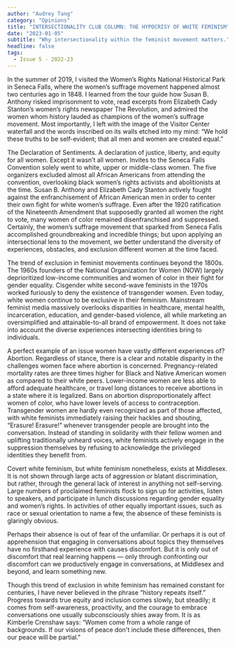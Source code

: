 ```yaml
---
author: "Audrey Tang"
category: "Opinions"
title: "INTERSECTIONALITY CLUB COLUMN: THE HYPOCRISY OF WHITE FEMINISM"
date: "2023-01-05"
subtitle: "Why intersectionality within the feminist movement matters."
headline: false
tags:
  - Issue 5 - 2022-23
---
```


In the summer of 2019, I visited the Women’s Rights National Historical Park in Seneca Falls, where the women’s suffrage movement happened almost two centuries ago in 1848. I learned from the tour guide how Susan B. Anthony risked imprisonment to vote, read excerpts from Elizabeth Cady Stanton’s women’s rights newspaper The Revolution, and admired the women whom history lauded as champions of the women’s suffrage movement. Most importantly, I left with the image of the Visitor Center waterfall and the words inscribed on its walls etched into my mind: “We hold these truths to be self-evident; that all men and women are created equal.”

The Declaration of Sentiments. A declaration of justice, liberty, and equity for all women. Except it wasn’t all women. Invites to the Seneca Falls Convention solely went to white, upper or middle-class women. The five organizers excluded almost all African Americans from attending the convention, overlooking black women’s rights activists and abolitionists at the time. Susan B. Anthony and Elizabeth Cady Stanton actively fought against the enfranchisement of African American men in order to center their own fight for white women’s suffrage. Even after the 1920 ratification of the Nineteenth Amendment that supposedly granted all women the right to vote, many women of color remained disenfranchised and suppressed. Certainly, the women’s suffrage movement that sparked from Seneca Falls accomplished groundbreaking and incredible things; but upon applying an intersectional lens to the movement, we better understand the diversity of experiences, obstacles, and exclusion different women at the time faced.

The trend of exclusion in feminist movements continues beyond the 1800s. The 1960s founders of the National Organization for Women (NOW) largely deprioritized low-income communities and women of color in their fight for gender equality. Cisgender white second-wave feminists in the 1970s worked furiously to deny the existence of transgender women. Even today, white women continue to be exclusive in their feminism. Mainstream feminist media massively overlooks disparities in healthcare, mental health, incarceration, education, and gender-based violence, all while marketing an oversimplified and attainable-to-all brand of empowerment. It does not take into account the diverse experiences intersecting identities bring to individuals.

A perfect example of an issue women have vastly different experiences of? Abortion. Regardless of stance, there is a clear and notable disparity in the challenges women face where abortion is concerned. Pregnancy-related mortality rates are three times higher for Black and Native American women as compared to their white peers. Lower-income women are less able to afford adequate healthcare, or travel long distances to receive abortions in a state where it is legalized. Bans on abortion disproportionately affect women of color, who have lower levels of access to contraception. Transgender women are hardly even recognized as part of those affected, with white feminists immediately raising their hackles and shouting, “Erasure! Erasure!” whenever transgender people are brought into the conversation. Instead of standing in solidarity with their fellow women and uplifting traditionally unheard voices, white feminists actively engage in the suppression themselves by refusing to acknowledge the privileged identities they benefit from.

Covert white feminism, but white feminism nonetheless, exists at Middlesex. It is not shown through large acts of aggression or blatant discrimination, but rather, through the general lack of interest in anything not self-serving. Large numbers of proclaimed feminists flock to sign up for activities, listen to speakers, and participate in lunch discussions regarding gender equality and women’s rights. In activities of other equally important issues, such as race or sexual orientation to name a few, the absence of these feminists is glaringly obvious.

Perhaps their absence is out of fear of the unfamiliar. Or perhaps it is out of apprehension that engaging in conversations about topics they themselves have no firsthand experience with causes discomfort. But it is only out of discomfort that real learning happens — only through confronting our discomfort can we productively engage in conversations, at Middlesex and beyond, and learn something new.

Though this trend of exclusion in white feminism has remained constant for centuries, I have never believed in the phrase “history repeats itself.” Progress towards true equity and inclusion comes slowly, but steadily; it comes from self-awareness, proactivity, and the courage to embrace conversations one usually subconsciously shies away from. It is as Kimberle Crenshaw says: “Women come from a whole range of backgrounds. If our visions of peace don't include these differences, then our peace will be partial."
